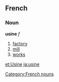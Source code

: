 ==French==
===Noun===
[[Category:French nouns]]
'''usine''' ''f''

#[[factory]]
#[[mill]]
#[[works]]

[[et:Usine]]
[[ja:usine]]